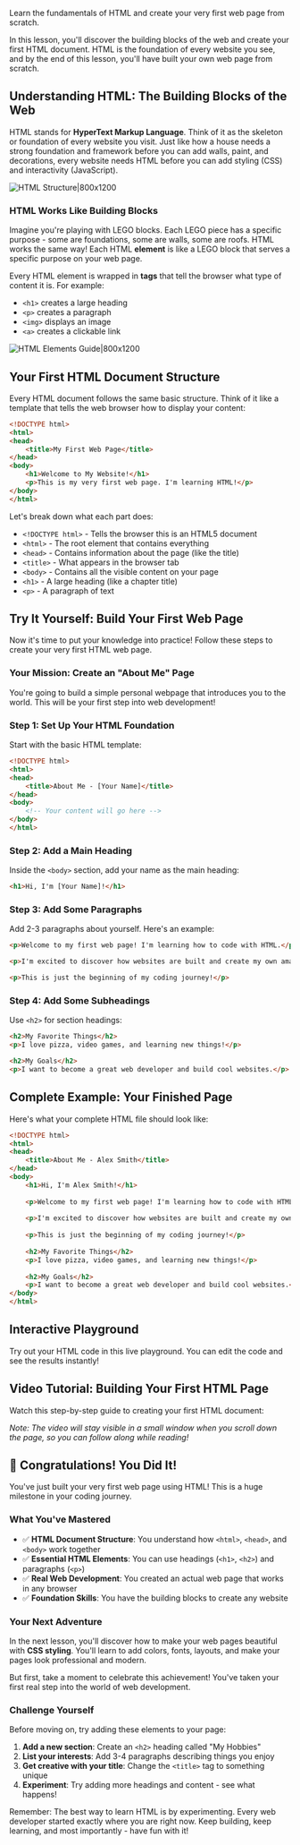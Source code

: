 Learn the fundamentals of HTML and create your very first web page from scratch.

In this lesson, you'll discover the building blocks of the web and create your first HTML document. HTML is the foundation of every website you see, and by the end of this lesson, you'll have built your own web page from scratch.

## Understanding HTML: The Building Blocks of the Web

HTML stands for **HyperText Markup Language**. Think of it as the skeleton or foundation of every website you visit. Just like how a house needs a strong foundation and framework before you can add walls, paint, and decorations, every website needs HTML before you can add styling (CSS) and interactivity (JavaScript).

![HTML Structure|800x1200](/images/lessons/html-css/html-structure-compass.{scheme}.svg)

### HTML Works Like Building Blocks

Imagine you're playing with LEGO blocks. Each LEGO piece has a specific purpose - some are foundations, some are walls, some are roofs. HTML works the same way! Each HTML **element** is like a LEGO block that serves a specific purpose on your web page.

Every HTML element is wrapped in **tags** that tell the browser what type of content it is. For example:
- `<h1>` creates a large heading
- `<p>` creates a paragraph
- `<img>` displays an image
- `<a>` creates a clickable link

![HTML Elements Guide|800x1200](/images/lessons/html-css/html-elements-compass.{scheme}.svg)

## Your First HTML Document Structure

Every HTML document follows the same basic structure. Think of it like a template that tells the web browser how to display your content:

```html
<!DOCTYPE html>
<html>
<head>
    <title>My First Web Page</title>
</head>
<body>
    <h1>Welcome to My Website!</h1>
    <p>This is my very first web page. I'm learning HTML!</p>
</body>
</html>
```

Let's break down what each part does:

- `<!DOCTYPE html>` - Tells the browser this is an HTML5 document
- `<html>` - The root element that contains everything
- `<head>` - Contains information about the page (like the title)
- `<title>` - What appears in the browser tab
- `<body>` - Contains all the visible content on your page
- `<h1>` - A large heading (like a chapter title)
- `<p>` - A paragraph of text

## Try It Yourself: Build Your First Web Page

Now it's time to put your knowledge into practice! Follow these steps to create your very first HTML web page.

### Your Mission: Create an "About Me" Page

You're going to build a simple personal webpage that introduces you to the world. This will be your first step into web development!

### Step 1: Set Up Your HTML Foundation

Start with the basic HTML template:

```html
<!DOCTYPE html>
<html>
<head>
    <title>About Me - [Your Name]</title>
</head>
<body>
    <!-- Your content will go here -->
</body>
</html>
```

### Step 2: Add a Main Heading

Inside the `<body>` section, add your name as the main heading:

```html
<h1>Hi, I'm [Your Name]!</h1>
```

### Step 3: Add Some Paragraphs

Add 2-3 paragraphs about yourself. Here's an example:

```html
<p>Welcome to my first web page! I'm learning how to code with HTML.</p>

<p>I'm excited to discover how websites are built and create my own amazing projects.</p>

<p>This is just the beginning of my coding journey!</p>
```

### Step 4: Add Some Subheadings

Use `<h2>` for section headings:

```html
<h2>My Favorite Things</h2>
<p>I love pizza, video games, and learning new things!</p>

<h2>My Goals</h2>
<p>I want to become a great web developer and build cool websites.</p>
```

## Complete Example: Your Finished Page

Here's what your complete HTML file should look like:

```html
<!DOCTYPE html>
<html>
<head>
    <title>About Me - Alex Smith</title>
</head>
<body>
    <h1>Hi, I'm Alex Smith!</h1>
    
    <p>Welcome to my first web page! I'm learning how to code with HTML.</p>
    
    <p>I'm excited to discover how websites are built and create my own amazing projects.</p>
    
    <p>This is just the beginning of my coding journey!</p>
    
    <h2>My Favorite Things</h2>
    <p>I love pizza, video games, and learning new things!</p>
    
    <h2>My Goals</h2>
    <p>I want to become a great web developer and build cool websites.</p>
</body>
</html>
```

## Interactive Playground

Try out your HTML code in this live playground. You can edit the code and see the results instantly!

<HTMLPlayground />

## Video Tutorial: Building Your First HTML Page

Watch this step-by-step guide to creating your first HTML document:

<YouTubeEmbed 
  videoId="UB1O30fR-EE" 
  title="HTML Basics - Building Your First Web Page"
  description="A complete walkthrough of creating your first HTML document from scratch"
/>

*Note: The video will stay visible in a small window when you scroll down the page, so you can follow along while reading!*

## 🎉 Congratulations! You Did It!

You've just built your very first web page using HTML! This is a huge milestone in your coding journey. 

### What You've Mastered

- ✅ **HTML Document Structure**: You understand how `<html>`, `<head>`, and `<body>` work together
- ✅ **Essential HTML Elements**: You can use headings (`<h1>`, `<h2>`) and paragraphs (`<p>`) 
- ✅ **Real Web Development**: You created an actual web page that works in any browser
- ✅ **Foundation Skills**: You have the building blocks to create any website

### Your Next Adventure

In the next lesson, you'll discover how to make your web pages beautiful with **CSS styling**. You'll learn to add colors, fonts, layouts, and make your pages look professional and modern.

But first, take a moment to celebrate this achievement! You've taken your first real step into the world of web development.

### Challenge Yourself

Before moving on, try adding these elements to your page:

1. **Add a new section**: Create an `<h2>` heading called "My Hobbies"
2. **List your interests**: Add 3-4 paragraphs describing things you enjoy
3. **Get creative with your title**: Change the `<title>` tag to something unique
4. **Experiment**: Try adding more headings and content - see what happens!

Remember: The best way to learn HTML is by experimenting. Every web developer started exactly where you are right now. Keep building, keep learning, and most importantly - have fun with it!
